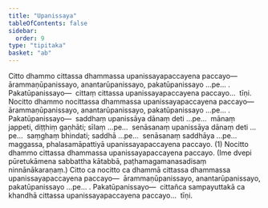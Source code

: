 ```yaml
---
title: "Upanissaya"
tableOfContents: false
sidebar:
  order: 9
type: "tipitaka"
basket: "ab"
---
```



<DynamicBreadcrumb />

<Division number="77">

<Paragraph number="2503">
Citto dhammo cittassa dhammassa upanissayapaccayena paccayo—  ārammaṇūpanissayo, anantarūpanissayo, pakatūpanissayo …pe… . <Emphasis>Pakatūpanissayo</Emphasis>—  cittaṃ cittassa upanissayapaccayena paccayo…  tīṇi.
</Paragraph>

<Paragraph number="2504">
Nocitto dhammo nocittassa dhammassa upanissayapaccayena paccayo—  ārammaṇūpanissayo, anantarūpanissayo, pakatūpanissayo …pe… . <Emphasis>Pakatūpanissayo</Emphasis>—  saddhaṃ upanissāya dānaṃ deti …pe…  mānaṃ jappeti, diṭṭhiṃ gaṇhāti; sīlaṃ …pe…  senāsanaṃ upanissāya dānaṃ deti …pe…  saṃghaṃ bhindati; saddhā …pe…  senāsanaṃ saddhāya …pe…  maggassa, phalasamāpattiyā upanissayapaccayena paccayo. (1)
</Paragraph>

<Paragraph number="2505">
Nocitto dhammo cittassa dhammassa upanissayapaccayena paccayo. (Ime dvepi pūretukāmena sabbattha kātabbā, paṭhamagamanasadisaṃ ninnānākaraṇaṃ.)
</Paragraph>

<Paragraph number="2506">
Citto ca nocitto ca dhammā cittassa dhammassa upanissayapaccayena paccayo—  ārammaṇūpanissayo, anantarūpanissayo, pakatūpanissayo …pe… . <Emphasis>Pakatūpanissayo</Emphasis>—  cittañca sampayuttakā ca khandhā cittassa upanissayapaccayena paccayo…  tīṇi.
</Paragraph>
</Division>